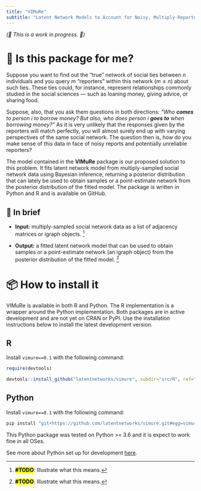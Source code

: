 ```yaml
---
title: "VIMuRe"
subtitle: "Latent Network Models to Account for Noisy, Multiply-Reported Social Network Data"
---
```


_(🚧 This is a work in progress. 🚧)_

# 📑 Is this package for me?

Suppose you want to find out the "true" network of social ties between $n$ individuals and you query $m$ "reporters" within this network ($m \le n$) about such ties. These ties could, for instance, represent relationships commonly studied in the social sciences — such as loaning money, giving advice, or sharing food.

Suppose, also, that you ask them questions in both directions: _"Who **comes** to person $i$ to borrow money? But also, who does person $i$ **goes to** when borrowing money?"_ As it is very unlikely that the responses given by the reporters will match perfectly, you will almost surely end up with varying perspectives of the same social network. The question then is, how do you make sense of this data in face of noisy reports and potentially unreliable reporters?

The model contained in the **VIMuRe** package is our proposed solution to this problem. It fits latent network model from multiply-sampled social network data using Bayesian inference, returning a posterior distribution that can lately be used to obtain samples or a point-estimate network from the posterior distribution of the fitted model. The package is written in Python and R and is available on GitHub.

## 📝 In brief

- **Input:** multiply-sampled social network data as a list of adjacency matrices or igraph objects. ^[<mark class="todo">**\#TODO**</mark>: Illustrate what this means.]

- **Output:** a fitted latent network model that can be used to obtain samples or a point-estimate network (an igraph object) from the posterior distribution of the fitted model. ^[<mark class="todo">**\#TODO**</mark>: Illustrate what this means.]

# 📦 How to install it

VIMuRe is available in both R and Python. The R implementation is a wrapper around the Python implementation. Both packages are in active development and are not yet on CRAN or PyPI. Use the installation instructions below to install the latest development version.

::: panel-tabset

## R

Install `vimure==0.1` with the following command:

```r
require(devtools)

devtools::install_github("latentnetworks/vimure", subdir="src/R", ref="develop")
```


## Python

Install `vimure==0.1` with the following command:

```bash
pip install "git+https://github.com/latentnetworks/vimure.git#egg=vimure&subdirectory=src/python/"
```

This Python package was tested on Python >= 3.6 and it is expect to work fine in all OSes.

See more about Python set up for development [here](https://github.com/latentnetworks/vimure/blob/develop/src/python/README.md).

:::

